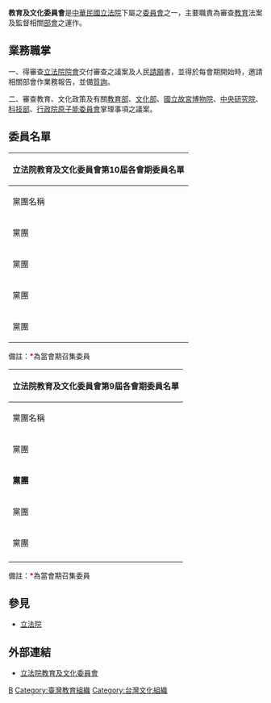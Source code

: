 {{中華民國政府部門基礎資訊
|部門名稱       = 立法院教育及文化委員會
|外文名稱       = Education and Culture Committee
|外文語言       = 英文
|部門標誌       = ROC Legislative Yuan Seal.svg 
|代表圖像       = 
|代表圖像名稱   = 
|首長職銜       = 召集委員
|首長姓名       = [[賴品妤|賴品妤]]（{{DPP}}）<br>[[林奕華|林奕華]]（{{KMT}}）
|副首長職銜     = 
|副首長姓名     = 
|秘書長職銜     = 
|秘書長姓名     = 
|副秘書長職銜   = 
|副秘書長姓名   = 
|副秘書長姓名二 = 
|副秘書長姓名三 = 
|任命者姓名     = 
|官員任期       = 
|內部單位       = 
|附屬機關       = 
|任務編組       = 
|成立日期       = 
|解散日期       = 
|所屬部門       = [[立法院|立法院]]
|授權法源       = 
|員額           = 由立法委員至少13席，最高不超過15席組成
|年度預算額     = 
|地址           = 10051[[臺北市|臺北市]][[中正區_(臺北市)|中正區]][[中山南路_(臺北市)|中山南路]]1號
|電話           = +886 2 2358-5858
|網站           = [http://www.ly.gov.tw/02_introduce/0204_comm/intro.action?comtcd=22&itemno=02082200 www.ly.gov.tw]
}}
'''教育及文化委員會'''是[[中華民國|中華民國]][[立法院|立法院]]下屬之[[委員會|委員會]]之一，主要職責為審查[[教育|教育]]法案及監督相關[[部會|部會]]之運作。

== 業務職掌 ==
一、得審查[[立法院院會|立法院院會]]交付審查之議案及人民[[請願|請願]]書，並得於每會期開始時，邀請相關部會作業務報告，並備[[質詢|質詢]]。

二、審查教育、文化政策及有關[[中華民國教育部|教育部]]、[[中華民國文化部|文化部]]、[[國立故宮博物院|國立故宮博物院]]、[[中央研究院|中央研究院]]、[[中華民國科技部|科技部]]、[[行政院原子能委員會|行政院原子能委員會]]掌理事項之議案。

==委員名單==
{| class="wikitable"
|-
! colspan="21" | 立法院教育及文化委員會第10屆各會期委員名單
|-
! 黨團名稱
! colspan="2"| 第1會期
! colspan="2"| 第2會期
! colspan="2"| 第3會期
! colspan="2"| 第4會期
! colspan="2"| 第5會期
|-
| rowspan="8" | {{DPP}}黨團
| style="background: #8EC31F" |
| [[黃國書_(民主進步黨)|黃國書]]<font color=FF0000>'''*'''</font>
| style="background: #8EC31F" |
| [[黃國書_(民主進步黨)|黃國書]]
| style="background: #8EC31F" |
| [[黃國書_(民主進步黨)|黃國書]]
| style="background: #8EC31F" |
| [[黃國書_(民主進步黨)|黃國書]]
| style="background: grey;" |
| [[黃國書_(民主進步黨)|黃國書]]
|-
| style="background: #8EC31F" |
| [[張廖萬堅|張廖萬堅]] 
| style="background: #8EC31F" |
| [[張廖萬堅|張廖萬堅]] 
| style="background: #8EC31F" |
| [[張廖萬堅|張廖萬堅]]<font color=FF0000>'''*'''</font>
| style="background: #8EC31F" |
| [[張廖萬堅|張廖萬堅]]
| style="background: #8EC31F" |
| [[張廖萬堅|張廖萬堅]]
|-
| style="background: #8EC31F" |
| [[吳思瑤|吳思瑤]]
| style="background: #8EC31F" |
| [[吳思瑤|吳思瑤]]<font color=FF0000>'''*'''</font>
| style="background: #8EC31F" |
| [[吳思瑤|吳思瑤]]
| style="background: #8EC31F" |
| [[吳思瑤|吳思瑤]]
| style="background: #8EC31F" |
| [[吳思瑤|吳思瑤]]
|-
| style="background: #8EC31F" |
| [[林宜瑾|林宜瑾]]
| style="background: #8EC31F" |
| [[林宜瑾|林宜瑾]]
| style="background: #8EC31F" |
| [[林宜瑾|林宜瑾]]
| style="background: #8EC31F" |
| [[林宜瑾|林宜瑾]]<font color=FF0000>'''*'''</font>
| style="background: #8EC31F" |
| [[林宜瑾|林宜瑾]]
|-
| style="background: #8EC31F" |
| [[伍麗華|伍麗華]] 
| style="background: #8EC31F" |
| [[伍麗華|伍麗華]] 
| style="background: #8EC31F" |
| [[周春米|周春米]] 
| style="background: #8EC31F" |
| [[周春米|周春米]] 
| style="background: #8EC31F" |
| [[何欣純|何欣純]] 
|-
| style="background: #8EC31F" |
| [[范雲_(臺灣)|范雲]]
| style="background: #8EC31F" |
| [[范雲_(臺灣)|范雲]]
| style="background: #8EC31F" |
| [[范雲_(臺灣)|范雲]]
| style="background: #8EC31F" |
| [[范雲_(臺灣)|范雲]]
| style="background: #8EC31F" |
| [[范雲_(臺灣)|范雲]]
|-
| style="background: #8EC31F" |
| [[賴品妤|賴品妤]]
| style="background: #8EC31F" |
| [[賴品妤|賴品妤]]
| style="background: #8EC31F" |
| [[賴品妤|賴品妤]]
| style="background: #8EC31F" |
| [[賴品妤|賴品妤]]
| style="background: #8EC31F" |
| [[賴品妤|賴品妤]]
|-
| style="background: #8EC31F" |
| [[陳秀寶|陳秀寶]]
| style="background: #8EC31F" |
| [[陳秀寶|陳秀寶]]
| style="background: #8EC31F" |
| [[陳秀寶|陳秀寶]]
| style="background: #8EC31F" |
| [[陳秀寶|陳秀寶]]
| style="background: #8EC31F" |
| [[陳秀寶|陳秀寶]]
|-
| rowspan="5" | {{KMT}}黨團
| style="background: #2FA8E1;" |
| [[林奕華_(臺灣)|林奕華]] 
| style="background: #2FA8E1;" |
| [[林奕華_(臺灣)|林奕華]] 
| style="background: #2FA8E1;" |
| [[林奕華_(臺灣)|林奕華]]<font color=FF0000>'''*'''</font>
| style="background: #2FA8E1;" |
| [[林奕華_(臺灣)|林奕華]]
| style="background: #2FA8E1;" |
| [[林奕華_(臺灣)|林奕華]]<font color=FF0000>'''*'''</font>
|-
| style="background: #2FA8E1;" |
| [[萬美玲|萬美玲]]
| style="background: #2FA8E1;" |
| [[萬美玲|萬美玲]]<font color=FF0000>'''*'''</font>
| style="background: #2FA8E1;" |
| [[萬美玲|萬美玲]]
| style="background: #2FA8E1;" |
| [[萬美玲|萬美玲]]
| style="background: #2FA8E1;" |
| [[萬美玲|萬美玲]]
|-
| style="background: #2FA8E1;" |
| [[李德維|李德維]]
| style="background: #2FA8E1;" |
| [[李德維|李德維]]
| style="background: #2FA8E1;" |
| [[李德維|李德維]]
| style="background: #2FA8E1;" |
| [[李德維|李德維]]<font color=FF0000>'''*'''</font>
| style="background: #2FA8E1;" |
| [[吳怡玎|吳怡玎]]
|-
| style="background: #2FA8E1;" |
| [[鄭正鈐|鄭正鈐]] 
| style="background: #2FA8E1;" |
| [[鄭正鈐|鄭正鈐]] 
| style="background: #2FA8E1;" |
| [[鄭正鈐|鄭正鈐]]
| style="background: #2FA8E1;" |
| [[鄭正鈐|鄭正鈐]]
| style="background: #2FA8E1;" |
| [[鄭正鈐|鄭正鈐]]
|-
| style="background: grey;" |
| [[高金素梅|高金素梅]]<font color=FF0000>'''*'''</font>
| style="background: grey;" |
| [[高金素梅|高金素梅]]
| style="background: grey;" |
| [[高金素梅|高金素梅]]
| style="background: grey;" |
| [[高金素梅|高金素梅]]
| style="background: grey;" |
| [[高金素梅|高金素梅]]
|-
| rowspan="1" | {{TPP}}黨團
| style="background: #28C8C8;" |
| [[高虹安|高虹安]]
| style="background: #28C8C8;" |
| [[高虹安|高虹安]]
| style="background: #28C8C8;" |
| [[高虹安|高虹安]]
| style="background: #28C8C8;" |
| [[高虹安|高虹安]]
|
|
|-
| rowspan = "1" | {{NPPT}}黨團
|
|
|
|
| style = "background: #FBBE01;" |
| [[王婉諭|王婉諭]]
| style = "background: #FBBE01;" |
| [[王婉諭|王婉諭]]
| style = "background: #FBBE01;" |
| [[王婉諭|王婉諭]]
|}
備註：<font color=FF0000>'''*'''</font>為當會期召集委員

{| class = "wikitable"
|-
! colspan = "17" | 立法院教育及文化委員會第9屆各會期委員名單
|-
! 黨團名稱
! colspan = "2" | 第1會期
! colspan = "2" | 第2會期
! colspan = "2" | 第3會期
! colspan = "2" | 第4會期
! colspan = "2" | 第5會期
! colspan = "2" | 第6會期
! colspan = "2" | 第7會期
! colspan = "2" | 第8會期
|-
| rowspan = "8" | {{DPP}}黨團
| style = "background: #8EC31F" |
| [[李麗芬_(社運人士)|李麗芬]]
| style = "background: #8EC31F" |
| [[李麗芬_(社運人士)|李麗芬]]
| style = "background: #8EC31F" |
| [[李麗芬_(社運人士)|李麗芬]]
| style = "background: #8EC31F" |
| [[李麗芬_(社運人士)|李麗芬]]
| style = "background: #8EC31F" |
| [[李麗芬_(社運人士)|李麗芬]]
| style = "background: #8EC31F" |
| [[李麗芬_(社運人士)|李麗芬]]
| style = "background: #8EC31F" |
| [[李麗芬_(社運人士)|李麗芬]]
| style = "background: #8EC31F" |
| [[李麗芬_(社運人士)|李麗芬]]<font color=FF0000>'''*'''</font>
|-
| style = "background: #8EC31F" |
| [[吳思瑤|吳思瑤]]
| style = "background: #8EC31F" |
| [[吳思瑤|吳思瑤]]
| style = "background: #8EC31F" |
| [[吳思瑤|吳思瑤]]
| style = "background: #8EC31F" |
| [[吳思瑤|吳思瑤]]
| style = "background: #8EC31F" |
| [[吳思瑤|吳思瑤]]<font color=FF0000>'''*'''</font>
| style = "background: #8EC31F" |
| [[吳思瑤|吳思瑤]]
| style = "background: #8EC31F" |
| [[吳思瑤|吳思瑤]]
| style = "background: #8EC31F" |
| [[吳思瑤|吳思瑤]]
|-
| style = "background: #8EC31F" |
| [[蘇巧慧|蘇巧慧]]
| style = "background: #8EC31F" |
| [[蘇巧慧|蘇巧慧]]
| style = "background: #8EC31F" |
| [[蘇巧慧|蘇巧慧]]
| style = "background: #8EC31F" |
| [[蘇巧慧|蘇巧慧]]
| style = "background: #8EC31F" |
| [[蘇巧慧|蘇巧慧]]
| style = "background: #8EC31F" |
| [[蘇巧慧|蘇巧慧]]
| style = "background: #8EC31F" |
| [[蘇巧慧|蘇巧慧]]
| style = "background: #8EC31F" |
| [[蘇巧慧|蘇巧慧]]
|-
| style = "background: #8EC31F" |
| [[張廖萬堅|張廖萬堅]]
| style = "background: #8EC31F" |
| [[張廖萬堅|張廖萬堅]]
| style = "background: #8EC31F" |
| [[張廖萬堅|張廖萬堅]]
| style = "background: #8EC31F" |
| [[張廖萬堅|張廖萬堅]]<font color=FF0000>'''*'''</font>
| style = "background: #8EC31F" |
| [[張廖萬堅|張廖萬堅]]
| style = "background: #8EC31F" |
| [[張廖萬堅|張廖萬堅]]
| style = "background: #8EC31F" |
| [[張廖萬堅|張廖萬堅]]
| style = "background: #8EC31F" |
| [[張廖萬堅|張廖萬堅]]
|-
| style = "background: #8EC31F" |
| [[何欣純|何欣純]]
| style = "background: #8EC31F" |
| [[何欣純|何欣純]]<font color=FF0000>'''*'''</font>
| style = "background: #8EC31F" |
| [[何欣純|何欣純]]
| style = "background: #8EC31F" |
| [[何欣純|何欣純]]
| style = "background: #8EC31F" |
| [[鍾佳濱|鍾佳濱]]<font color=FF0000>'''*'''</font>
| style = "background: #8EC31F" |
| [[鍾佳濱|鍾佳濱]]
| style = "background: #8EC31F" |
| [[鍾佳濱|鍾佳濱]]
| style = "background: #8EC31F" |
| [[鍾佳濱|鍾佳濱]]
|-
| style = "background: #8EC31F" |
| [[許智傑|許智傑]]
| style = "background: #8EC31F" |
| [[許智傑|許智傑]]
| style = "background: #8EC31F" |
| [[許智傑|許智傑]]<font color=FF0000>'''*'''</font>
| style = "background: #8EC31F" |
| [[許智傑|許智傑]]
| style = "background: #8EC31F" |
| [[黃國書_(臺中市政治人物)|黃國書]]
| style = "background: #8EC31F" |
| [[黃國書_(臺中市政治人物)|黃國書]]
| style = "background: #8EC31F" |
| [[黃國書_(臺中市政治人物)|黃國書]]
| style = "background: #8EC31F" |
| [[黃國書_(臺中市政治人物)|黃國書]]
|-
| style = "background: #8EC31F" |
| [[黃國書_(臺中市政治人物)|黃國書]]<font color=FF0000>'''*'''</font>
| style = "background: #8EC31F" |
| [[黃國書_(臺中市政治人物)|黃國書]]
| style = "background: #8EC31F" |
| [[陳亭妃|陳亭妃]]
| style = "background: #8EC31F" |
| [[陳亭妃|陳亭妃]]
| style = "background: #8EC31F" |
| [[陳亭妃|陳亭妃]]
| style = "background: #8EC31F" |
| [[陳亭妃|陳亭妃]]<font color=FF0000>'''*'''</font>
| style = "background: #8EC31F" |
| [[許智傑|許智傑]]
| style = "background: #8EC31F" |
| [[許智傑|許智傑]]
|-
| style = "background: #8EC31F" |
| [[鍾佳濱|鍾佳濱]]
| style = "background: #8EC31F" |
| [[鍾佳濱|鍾佳濱]]
| style = "background: #8EC31F" |
| [[蔡培慧|蔡培慧]]
| style = "background: #8EC31F" |
| [[蔡培慧|蔡培慧]]
| style = "background: #8EC31F" |
| [[蔡培慧|蔡培慧]]
| style = "background: #8EC31F" |
| [[蔡培慧|蔡培慧]]
| style = "background: #8EC31F" |
| [[蔡培慧|蔡培慧]]<font color=FF0000>'''*'''</font>
| style = "background: #8EC31F" |
| [[蔡培慧|蔡培慧]]
|-
| rowspan = "5" | '''{{KMT}}黨團'''
| style = "background: #2FA8E1;" |
| [[柯志恩|柯志恩]]
| style = "background: #2FA8E1;" |
| [[柯志恩|柯志恩]]
| style = "background: #2FA8E1;" |
| [[柯志恩|柯志恩]]<font color=FF0000>'''*'''</font>
| style = "background: #2FA8E1;" |
| [[柯志恩|柯志恩]]
| style = "background: #2FA8E1;" |
| [[柯志恩|柯志恩]]
| style = "background: #2FA8E1;" |
| [[柯志恩|柯志恩]]
| style = "background: #2FA8E1;" |
| [[柯志恩|柯志恩]]
| style = "background: #2FA8E1;" |
| [[柯志恩|柯志恩]]
|-
| style = "background: #2FA8E1;" |
| [[蔣乃辛|蔣乃辛]]
| style = "background: #2FA8E1;" |
| [[蔣乃辛|蔣乃辛]]
| style = "background: #2FA8E1;" |
| [[蔣乃辛|蔣乃辛]]
| style = "background: #2FA8E1;" |
| [[蔣乃辛|蔣乃辛]]
| style = "background: #2FA8E1;" |
| [[蔣乃辛|蔣乃辛]]
| style = "background: #2FA8E1;" |
| [[蔣乃辛|蔣乃辛]]
| style = "background: #2FA8E1;" |
| [[蔣乃辛|蔣乃辛]]
| style = "background: #2FA8E1;" |
| [[蔣乃辛|蔣乃辛]]
|-
| style = "background: #2FA8E1;" |
| [[陳學聖|陳學聖]]<font color=FF0000>'''*'''</font>
| style = "background: #2FA8E1;" |
| [[陳學聖|陳學聖]]<font color=FF0000>'''*'''</font>
| style = "background: #2FA8E1;" |
| [[陳學聖|陳學聖]]
| style = "background: #2FA8E1;" |
| [[陳學聖|陳學聖]]<font color=FF0000>'''*'''</font>
| style = "background: #2FA8E1;" |
| [[陳學聖|陳學聖]]
| style = "background: #2FA8E1;" |
| [[陳學聖|陳學聖]]
| style = "background: #2FA8E1;" |
| [[陳學聖|陳學聖]]
| style = "background: #2FA8E1;" |
| [[陳學聖|陳學聖]]
|-
| style = "background: #2FA8E1;" |
| [[吳志揚|吳志揚]]
| style = "background: #2FA8E1;" |
| [[吳志揚|吳志揚]]
| 
| 
| 
| 
|
|
|
|
| style = "background: #2FA8E1;" |
| [[林奕華_(台灣)|林奕華]]
| style = "background: #2FA8E1;" |
| [[林奕華_(台灣)|林奕華]]
|-
|
|
|
|
|
|
|
|
|
|
|
|
|
|
| style = "background: #2FA8E1;" |
| [[簡東明|簡東明]]
|-
| rowspan = "1" | {{NPPT}}黨團
| style = "background: #FBBE01;" |
| [[高潞·以用·巴魕剌|高潞·以用·巴魕剌]]
| style = "background: #FBBE01;" |
| [[高潞·以用·巴魕剌|高潞·以用·巴魕剌]]
| style = "background: #FBBE01;" |
| [[高潞·以用·巴魕剌|高潞·以用·巴魕剌]]
| style = "background: #FBBE01;" |
| [[高潞·以用·巴魕剌|高潞·以用·巴魕剌]]
| style = "background: #FBBE01;" |
| [[洪慈庸|洪慈庸]]
| style = "background: #FBBE01;" |
| [[洪慈庸|洪慈庸]]
|
|
|
|
|-
| rowspan = "1" | {{PFP}}黨團
| style = "background: #EE6EAA" |
| [[高金素梅|高金素梅]]
| style = "background: #EE6EAA" |
| [[高金素梅|高金素梅]]
| style = "background: #EE6EAA" |
| [[高金素梅|高金素梅]]
| style = "background: #EE6EAA" |
| [[高金素梅|高金素梅]]
| style = "background: #EE6EAA" |
| [[高金素梅|高金素梅]]
| style = "background: #EE6EAA" |
| [[高金素梅|高金素梅]]<font color=FF0000>'''*'''</font>
| style = "background: #EE6EAA" |
| [[高金素梅|高金素梅]]<font color=FF0000>'''*'''</font>
| style = "background: #EE6EAA" |
| [[高金素梅|高金素梅]]<font color=FF0000>'''*'''</font>
|-
|}
備註：<font color=FF0000>'''*'''</font>為當會期召集委員

==參見==
*[[立法院|立法院]]

== 外部連結 ==
{{Commons cat|Education and Culture Committee of the Legislative Yuan}}
*[http://www.ly.gov.tw/02_introduce/0204_comm/intro.action?comtcd=22&itemno=02082200 立法院教育及文化委員會]{{zh-tw}}

{{立法院常設委員會}}
[[Category:立法院常設委員會|B]]
[[Category:臺灣教育組織|Category:臺灣教育組織]]
[[Category:台灣文化組織|Category:台灣文化組織]]